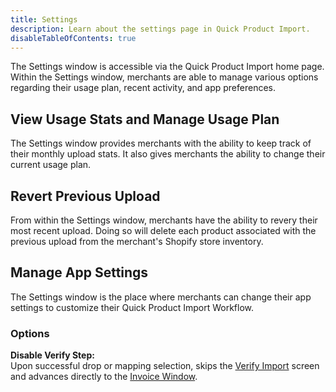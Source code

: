```yaml
---
title: Settings
description: Learn about the settings page in Quick Product Import.
disableTableOfContents: true
---
```


The Settings window is accessible via the Quick Product Import home page. Within the Settings window, merchants are able to manage various options regarding their usage plan, recent activity, and app preferences.

## View Usage Stats and Manage Usage Plan

The Settings window provides merchants with the ability to keep track of their monthly upload stats. It also gives merchants the ability to change their current usage plan.

## Revert Previous Upload

From within the Settings window, merchants have the ability to revery their most recent upload. Doing so will delete each product associated with the previous upload from the merchant's Shopify store inventory.

## Manage App Settings

The Settings window is the place where merchants can change their app settings to customize their Quick Product Import Workflow.

### Options

**Disable Verify Step:** <br />Upon successful drop or mapping selection, skips the [Verify Import](/features/verify-import) screen and advances directly to the [Invoice Window](/features/invoice-window).
